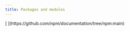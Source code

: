 ```yaml
---
title: Packages and modules
---
```


<!-- edit the output of Index in `src/nav-base.yml` -->
<Index />
[
](https://github.com/npm/documentation/tree/npm:main)
